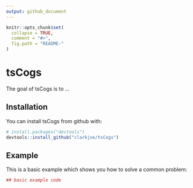 ```yaml
---
output: github_document
---
```


<!-- README.md is generated from README.Rmd. Please edit that file -->

```r
knitr::opts_chunk$set(
  collapse = TRUE,
  comment = "#>",
  fig.path = "README-"
)
```

# tsCogs

The goal of tsCogs is to ...

## Installation

You can install tsCogs from github with:

```r
# install.packages("devtools")
devtools::install_github("clarkjoe/tsCogs")
```

## Example

This is a basic example which shows you how to solve a common problem:

```r
## basic example code
```
